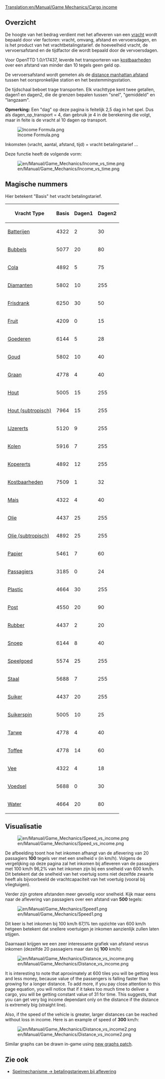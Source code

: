 [[Translation:en/Manual/Game Mechanics/Cargo income]]
{{nl/Vertaling|en/Manual/Game Mechanics/Cargo income|30}}

==Overzicht==

De hoogte van het bedrag verdient met het afleveren van een [[nl/Manual/Vracht|vracht]] wordt bepaald door vier factoren: vracht, omvang, afstand en vervoersdagen, en is het product van het vrachtbetalingstarief. de hoeveelheid vracht, de vervoersafstand en de tijdfactor die wordt bepaald door de vervoersdagen.

Voor OpenTTD 1.0/r17437, leverde het transporteren van [[nl/Manual/Base Set/Cargos/Kostbaarheden|kostbaarheden]] over een afstand van minder dan 10 tegels geen geld op.

De vervoersafstand wordt gemeten als de [https://www.wikipedia.org/wiki/Manhattan distance manhattan afstand] tussen het oorspronkelijke station en het bestemmingsstation.

De tijdschaal beboet trage transporten. Elk vrachttype kent twee getallen, dagen1 en dagen2, die de grenzen bepalen tussen "snel", "gemiddeld" en "langzaam".

'''Opmerking:''' Een "dag" op deze pagina is feitelijk 2,5 dag in het spel. Dus als dagen_op_transport = 4, dan gebruik je 4 in de berekening die volgt, maar in feite is de vracht al 10 dagen op transport.

<!--
<math>
I(c,a,d,t)=c_\mathrm{Basis} \cdot a \cdot d \cdot \max\left(31,
\begin{cases}
255 & t \le c_\mathrm{Dagen1} \\
255 - (t-c_\mathrm{Dagen1}) & c_\mathrm{Dagen1} < t \le c_\mathrm{Dagen1} + c_\mathrm{Dagen2} \\
255 - 2(t-c_\mathrm{Dagen1}) + c_\mathrm{Dagen2} & t > c_\mathrm{Dagen1} + c_\mathrm{Dagen2} 
\end{cases}\right)\cdot\frac{1}{2^{21}}
</math>
-->

[[File:en/Manual/Game Mechanics/Income Formula.png|Income Formula.png]]

Inkomsten (vracht, aantal, afstand, tijd) = vracht betalingstarief ...

Deze functie heeft de volgende vorm:

[[File:en/Manual/Game Mechanics/Income vs time.png]]

==Magische nummers==

Hier betekent "Basis" het vracht betalingstarief.

{| class="wikitable sortable" style="text-align:right"
! Vracht Type !! Basis !! Dagen1 !! Dagen2
|-
|[[nl/Manual/Base Set/Cargos/Batterijen|Batterijen]]||4322||2||30
|-
|[[nl/Manual/Base Set/Cargos/Bubbels|Bubbels]]||5077||20||80
|-
|[[nl/Manual/Base Set/Cargos/Cola|Cola]]||4892||5||75
|-
|[[nl/Manual/Base Set/Cargos/Diamanten|Diamanten]]||5802||10||255
|-
|[[nl/Manual/Base Set/Cargos/Frisdrank|Frisdrank]]||6250||30||50
|-
|[[nl/Manual/Base Set/Cargos/Fruit|Fruit]]||4209||0||15
|-
|[[nl/Manual/Base Set/Cargos/Goederen|Goederen]]||6144||5||28
|-
|[[nl/Manual/Base Set/Cargos/Goud|Goud]]||5802||10||40
|-
|[[nl/Manual/Base Set/Cargos/Graan|Graan]]||4778||4||40
|-
|[[nl/Manual/Base Set/Cargos/Hout|Hout]]||5005||15||255
|-
|[[nl/Manual/Base Set/Cargos/Hout|Hout (subtropisch)]]||7964||15||255
|-
|[[nl/Manual/Base Set/Cargos/IJzererts|IJzererts]]||5120||9||255
|-
|[[nl/Manual/Base Set/Cargos/Kolen|Kolen]]||5916||7||255
|-
|[[nl/Manual/Base Set/Cargos/Kopererts|Kopererts]]||4892||12||255
|-
|[[nl/Manual/Base Set/Cargos/Kostbaarheden|Kostbaarheden]]||7509||1||32
|-
|[[nl/Manual/Base Set/Cargos/Mais|Mais]]||4322||4||40
|-
|[[nl/Manual/Base Set/Cargos/Olie|Olie]]||4437||25||255
|-
|[[nl/Manual/Base Set/Cargos/Olie|Olie (subtropisch)]]||4892||25||255
|-
|[[nl/Manual/Base Set/Cargos/Papier|Papier]]||5461||7||60
|-
|[[nl/Manual/Base Set/Cargos/Passagiers|Passagiers]]||3185||0||24
|-
|[[nl/Manual/Base Set/Cargos/Plastic|Plastic]]||4664||30||255
|-
|[[nl/Manual/Base Set/Cargos/Post|Post]]||4550||20||90
|-
|[[nl/Manual/Base Set/Cargos/Rubber|Rubber]]||4437||2||20
|-
|[[nl/Manual/Base Set/Cargos/Snoep|Snoep]]||6144||8||40
|-
|[[nl/Manual/Base Set/Cargos/Speelgoed|Speelgoed]]||5574||25||255
|-
|[[nl/Manual/Base Set/Cargos/Staal|Staal]]||5688||7||255
|-
|[[nl/Manual/Base Set/Cargos/Suiker|Suiker]]||4437||20||255
|-
|[[nl/Manual/Base Set/Cargos/Suikerspin|Suikerspin]]||5005||10||25
|-
|[[nl/Manual/Base Set/Cargos/Tarwe|Tarwe]]||4778||4||40
|-
|[[nl/Manual/Base Set/Cargos/Toffee|Toffee]]||4778||14||60
|-
|[[nl/Manual/Base Set/Cargos/Vee|Vee]]||4322||4||18
|-
|[[nl/Manual/Base Set/Cargos/Voedsel|Voedsel]]||5688||0||30
|-
|[[nl/Manual/Base Set/Cargos/Water|Water]]||4664||20||80
|}

==Visualisatie==

[[File:en/Manual/Game Mechanics/Speed vs income.png]]

De afbeelding toont hoe het inkomen afhangt van de aflevering van 20 passagiers '''100''' tegels ver met een snelheid v (in km/h). Volgens de vergelijking op deze pagina zal het inkomen bij afleveren van de passagiers met 100 km/h 96,2% van het inkomen zijn bij een snelheid van 600 km/h. Dit betekent dat de snelheid van het voertuig soms niet dezelfde zwaarte heeft als bijvoorbeeld de vrachtcapaciteit van het voertuig (vooral bij vliegtuigen).

Verder zijn grotere afstanden meer gevoelig voor snelheid. Kijk maar eens naar de aflevering van passagiers over een afstand van '''500''' tegels:

[[File:en/Manual/Game Mechanics/Speed1.png]]

Dit keer is het inkomen bij 100 km/h 67,1% ten opzichte van 600 km/h hetgeen betekent dat snellere voertuigen je inkomen aanzienlijk zullen laten stijgen.

Daarnaast krijgen we een zeer interessante grafiek van afstand vesrus inkomen (dezelfde 20 passagiers maar dan bij '''100''' km/h):

[[File:en/Manual/Game Mechanics/Distance vs income.png]]

It is interesting to note that aproximately at 600 tiles you will be getting less and less money, because value of the passengers is falling faster than growing for a longer distance. To add more, if you pay close attention to this page equation, you will notice that if it takes too much time to deliver a cargo, you will be getting constant value of 31 for time. This suggests, that you can get very big income dependant only on the distance if the distance is extremely big (straight line).

Also, if the speed of the vehicle is greater, larger distances can be reached without loss in income. Here is an example of speed of '''300''' km/h:

[[File:en/Manual/Game Mechanics/Distance vs income2.png]]

Similar graphs can be drawn in-game using [http://www.tt-forums.net/viewtopic.php?f=33&t=31984 new graphs patch].

==Zie ook==

*[[nl/Manual/Game Mechanics/Main Page#betalingstarieven-bij-aflevering|Spelmechanisme -> betalingstarieven bij aflevering]]